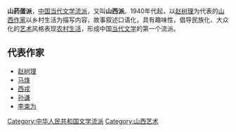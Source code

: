 '''山药蛋派'''，[[中国|中国]][[当代|当代]][[文学流派|文学流派]]，又叫'''山西派'''。1940年代起，以[[赵树理|赵树理]]为代表的[[山西|山西]][[作家|作家]]以乡村生活为描写内容，故事叙述口语化，具有趣味性，倡导民族化、大众化的[[艺术|艺术]]风格表现[[农村|农村]][[生活|生活]]，形成中国[[当代|当代]][[文学|文学]]的第一个流派。

==代表作家==
*[[赵树理|赵树理]]
*[[马烽|马烽]]
*[[西戎_(作家)|西戎]]
*[[孙谦_(作家)|孙谦]]
*[[李束为|李束为]]

{{中国近现代文学}}

[[Category:中华人民共和国文学流派|Category:中华人民共和国文学流派]]
[[Category:山西艺术|Category:山西艺术]]
